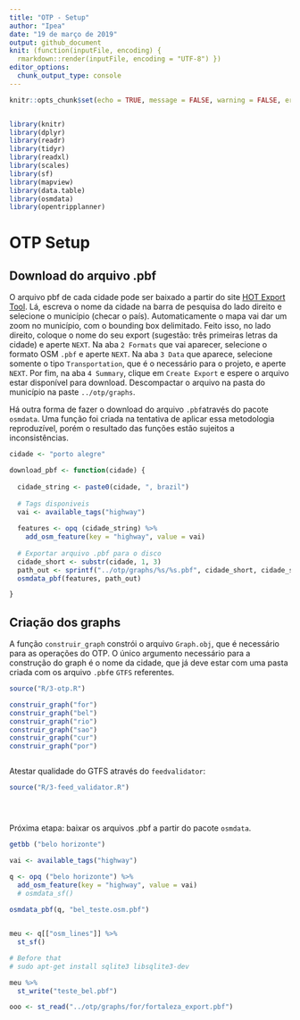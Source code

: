 ```yaml
---
title: "OTP - Setup"
author: "Ipea"
date: "19 de março de 2019"
output: github_document
knit: (function(inputFile, encoding) {
  rmarkdown::render(inputFile, encoding = "UTF-8") })
editor_options: 
  chunk_output_type: console
---
```


```r
knitr::opts_chunk$set(echo = TRUE, message = FALSE, warning = FALSE, error = FALSE, eval = FALSE)


library(knitr)
library(dplyr)
library(readr)
library(tidyr)
library(readxl)
library(scales)
library(sf)
library(mapview)
library(data.table)
library(osmdata)
library(opentripplanner)
```

# OTP Setup

## Download do arquivo .pbf

O arquivo pbf de cada cidade pode ser baixado a partir do site [HOT Export Tool](https://export.hotosm.org/en/v3/exports/new/describe). Lá, escreva o nome da cidade na barra de pesquisa do lado direito e selecione o município (checar o país). Automaticamente o mapa vai dar um zoom no município, com o bounding box delimitado. Feito isso, no lado direito, coloque o nome do seu export (sugestão: três primeiras letras da cidade) e aperte ``NEXT``. Na aba ``2 Formats`` que vai aparecer, selecione o formato OSM ``.pbf`` e aperte ``NEXT``. Na aba ``3 Data`` que aparece, selecione somente o tipo ``Transportation``, que é o necessário para o projeto, e aperte ``NEXT``. Por fim, na aba ``4 Summary``, clique em ``Create Export`` e espere o arquivo estar disponível para download. Descompactar o arquivo na pasta do município na paste ``../otp/graphs``.

Há outra forma de fazer o download do arquivo ``.pbf``através do pacote ``osmdata``. Uma função foi criada na tentativa de aplicar essa metodologia reproduzível, porém o resultado das funções estão sujeitos a inconsistências.

```r

cidade <- "porto alegre"

download_pbf <- function(cidade) {
  
  cidade_string <- paste0(cidade, ", brazil")
  
  # Tags disponiveis
  vai <- available_tags("highway")
  
  features <- opq (cidade_string) %>%
    add_osm_feature(key = "highway", value = vai)
  
  # Exportar arquivo .pbf para o disco
  cidade_short <- substr(cidade, 1, 3)
  path_out <- sprintf("../otp/graphs/%s/%s.pbf", cidade_short, cidade_short)
  osmdata_pbf(features, path_out)

}

```


## Criação dos graphs

A função ``construir_graph`` constrói o arquivo ``Graph.obj``, que é necessário para as operações do OTP. O único argumento necessário para a construção do graph é o nome da cidade, que já deve estar com uma pasta criada com os arquivo ``.pbf``e ``GTFS`` referentes.


```r

source("R/3-otp.R")

construir_graph("for")
construir_graph("bel")
construir_graph("rio")
construir_graph("sao")
construir_graph("cur")
construir_graph("por")



```

Atestar qualidade do GTFS através do ``feedvalidator``:

```r

source("R/3-feed_validator.R")





```



Próxima etapa: baixar os arquivos .pbf a partir do pacote ``osmdata``.

```r

getbb ("belo horizonte")

vai <- available_tags("highway")

q <- opq ("belo horizonte") %>%
  add_osm_feature(key = "highway", value = vai)
  # osmdata_sf()
  
osmdata_pbf(q, "bel_teste.osm.pbf")


meu <- q[["osm_lines"]] %>%
  st_sf()

# Before that
# sudo apt-get install sqlite3 libsqlite3-dev

meu %>%
  st_write("teste_bel.pbf")

ooo <- st_read("../otp/graphs/for/fortaleza_export.pbf")


```

